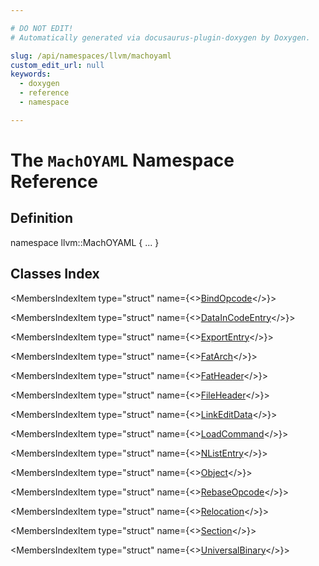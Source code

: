 ```yaml
---

# DO NOT EDIT!
# Automatically generated via docusaurus-plugin-doxygen by Doxygen.

slug: /api/namespaces/llvm/machoyaml
custom_edit_url: null
keywords:
  - doxygen
  - reference
  - namespace

---
```





# The `MachOYAML` Namespace Reference

<DoxygenPage pluginConfig={pluginConfig}>



## Definition

<CodeBlock>namespace llvm::MachOYAML &#123; ... &#125;</CodeBlock>

## Classes Index

<MembersIndex>

<MembersIndexItem
  type="struct"
  name={<><a href="/docs/api/structs/llvm/machoyaml/bindopcode">BindOpcode</a></>}>
</MembersIndexItem>

<MembersIndexItem
  type="struct"
  name={<><a href="/docs/api/structs/llvm/machoyaml/dataincodeentry">DataInCodeEntry</a></>}>
</MembersIndexItem>

<MembersIndexItem
  type="struct"
  name={<><a href="/docs/api/structs/llvm/machoyaml/exportentry">ExportEntry</a></>}>
</MembersIndexItem>

<MembersIndexItem
  type="struct"
  name={<><a href="/docs/api/structs/llvm/machoyaml/fatarch">FatArch</a></>}>
</MembersIndexItem>

<MembersIndexItem
  type="struct"
  name={<><a href="/docs/api/structs/llvm/machoyaml/fatheader">FatHeader</a></>}>
</MembersIndexItem>

<MembersIndexItem
  type="struct"
  name={<><a href="/docs/api/structs/llvm/machoyaml/fileheader">FileHeader</a></>}>
</MembersIndexItem>

<MembersIndexItem
  type="struct"
  name={<><a href="/docs/api/structs/llvm/machoyaml/linkeditdata">LinkEditData</a></>}>
</MembersIndexItem>

<MembersIndexItem
  type="struct"
  name={<><a href="/docs/api/structs/llvm/machoyaml/loadcommand">LoadCommand</a></>}>
</MembersIndexItem>

<MembersIndexItem
  type="struct"
  name={<><a href="/docs/api/structs/llvm/machoyaml/nlistentry">NListEntry</a></>}>
</MembersIndexItem>

<MembersIndexItem
  type="struct"
  name={<><a href="/docs/api/structs/llvm/machoyaml/object">Object</a></>}>
</MembersIndexItem>

<MembersIndexItem
  type="struct"
  name={<><a href="/docs/api/structs/llvm/machoyaml/rebaseopcode">RebaseOpcode</a></>}>
</MembersIndexItem>

<MembersIndexItem
  type="struct"
  name={<><a href="/docs/api/structs/llvm/machoyaml/relocation">Relocation</a></>}>
</MembersIndexItem>

<MembersIndexItem
  type="struct"
  name={<><a href="/docs/api/structs/llvm/machoyaml/section">Section</a></>}>
</MembersIndexItem>

<MembersIndexItem
  type="struct"
  name={<><a href="/docs/api/structs/llvm/machoyaml/universalbinary">UniversalBinary</a></>}>
</MembersIndexItem>

</MembersIndex>


</DoxygenPage>
